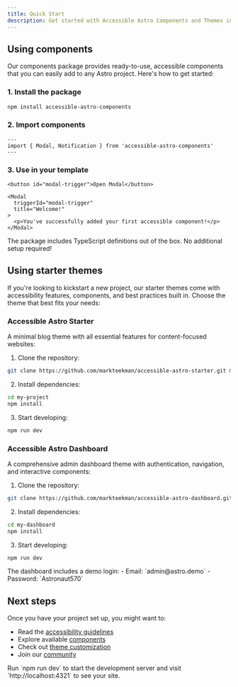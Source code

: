 ```yaml
---
title: Quick Start
description: Get started with Accessible Astro Components and Themes in minutes.
---
```



## Using components

Our components package provides ready-to-use, accessible components that you can easily add to any Astro project. Here's how to get started:

### 1. Install the package

```bash
npm install accessible-astro-components
```

### 2. Import components

```astro
---
import { Modal, Notification } from 'accessible-astro-components'
---
```

### 3. Use in your template

```astro
<button id="modal-trigger">Open Modal</button>

<Modal
  triggerId="modal-trigger"
  title="Welcome!"
>
  <p>You've successfully added your first accessible component!</p>
</Modal>
```

<Aside type="tip" title="TypeScript">
  The package includes TypeScript definitions out of the box. No additional setup required!
</Aside>

## Using starter themes

If you're looking to kickstart a new project, our starter themes come with accessibility features, components, and best practices built in. Choose the theme that best fits your needs:

### Accessible Astro Starter

A minimal blog theme with all essential features for content-focused websites:

1. Clone the repository:
```bash
git clone https://github.com/markteekman/accessible-astro-starter.git my-project
```

2. Install dependencies:
```bash
cd my-project
npm install
```

3. Start developing:
```bash
npm run dev
```

### Accessible Astro Dashboard

A comprehensive admin dashboard theme with authentication, navigation, and interactive components:

1. Clone the repository:
```bash
git clone https://github.com/markteekman/accessible-astro-dashboard.git my-dashboard
```

2. Install dependencies:
```bash
cd my-dashboard
npm install
```

3. Start developing:
```bash
npm run dev
```

<Aside type="note" title="Authentication">
  The dashboard includes a demo login:
  - Email: `admin@astro.demo`
  - Password: `Astronaut570`
</Aside>

## Next steps

Once you have your project set up, you might want to:
- Read the [accessibility guidelines](/getting-started/accessibility)
- Explore available [components](/components/accordion)
- Check out [theme customization](/themes/accessible-astro-starter#customization)
- Join our [community](/getting-started/introduction#community)

<Aside type="tip" title="Development">
  Run `npm run dev` to start the development server and visit `http://localhost:4321` to see your site.
</Aside>
